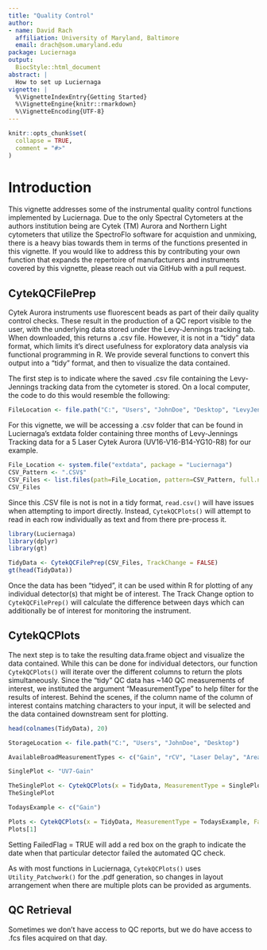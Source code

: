 ```yaml
---
title: "Quality Control"
author:
- name: David Rach
  affiliation: University of Maryland, Baltimore
  email: drach@som.umaryland.edu
package: Luciernaga
output:
  BiocStyle::html_document
abstract: |
  How to set up Luciernaga
vignette: |
  %\VignetteIndexEntry{Getting Started}
  %\VignetteEngine{knitr::rmarkdown}
  %\VignetteEncoding{UTF-8}
---
```


```r
knitr::opts_chunk$set(
  collapse = TRUE,
  comment = "#>"
)
```

# Introduction

This vignette addresses some of the instrumental quality control functions implemented by Luciernaga. Due to the only Spectral Cytometers at the authors institution being are Cytek (TM) Aurora and Northern Light cytometers that utilize the SpectroFlo software for acquistion and unmixing, there is a heavy bias towards them in terms of the functions presented in this vignette. If you would like to address this by contributing your own function that expands the repertoire of manufacturers and instruments covered by this vignette, please reach out via GitHub with a pull request. 


## CytekQCFilePrep

Cytek Aurora instruments use fluorescent beads as part of their daily quality control checks. These result in the production of a QC report visible to the user, with the underlying data stored under the Levy-Jennings tracking tab. When downloaded, this returns a .csv file. However, it is not in a "tidy" data format, which limits it's direct usefulness for exploratory data analysis via functional programming in R. We provide several functions to convert this output into a "tidy" format, and then to visualize the data contained. 

The first step is to indicate where the saved .csv file containing the Levy-Jennings tracking data from the cytometer is stored. On a local computer, the code to do this would resemble the following:
```r
FileLocation <- file.path("C:", "Users", "JohnDoe", "Desktop", "LevyJenningsTracking.csv")
```

For this vignette, we will be accessing a .csv folder that can be found in Luciernaga's extdata folder containing three months of Levy-Jennings Tracking data for a 5 Laser Cytek Aurora (UV16-V16-B14-YG10-R8) for our example. 

```r
File_Location <- system.file("extdata", package = "Luciernaga")
CSV_Pattern <- ".CSV$"
CSV_Files <- list.files(path=File_Location, pattern=CSV_Pattern, full.names=TRUE)
CSV_Files
```

Since this .CSV file is not is not in a tidy format, `read.csv()` will have issues when attempting to import directly. Instead, `CytekQCPlots()` will attempt to read in each row individually as text and from there pre-process it. 

```r
library(Luciernaga)
library(dplyr)
library(gt)

TidyData <- CytekQCFilePrep(CSV_Files, TrackChange = FALSE)
gt(head(TidyData))
```

Once the data has been "tidyed", it can be used within R for plotting of any individual detector(s) that might be of interest. The Track Change option to `CytekQCFilePrep()` will calculate the difference between days which can additionally be of interest for monitoring the instrument. 

## CytekQCPlots

The next step is to take the resulting data.frame object and visualize the data contained. While this can be done for individual detectors, our function `CytekQCPlots()` will iterate over the different columns to return the plots simultaneously. Since the "tidy" QC data has ~140 QC measurements of interest, we instituted the argument "MeasurementType" to help filter for the results of interest. Behind the scenes, if the column name of the column of interest contains matching characters to your input, it will be selected and the data contained downstream sent for plotting. 

```r
head(colnames(TidyData), 20)
```

```r
StorageLocation <- file.path("C:", "Users", "JohnDoe", "Desktop")

AvailableBroadMeasurementTypes <- c("Gain", "rCV", "Laser Delay", "Area Scaling Factor")

SinglePlot <- "UV7-Gain"

TheSinglePlot <- CytekQCPlots(x = TidyData, MeasurementType = SinglePlot, FailedFlag = TRUE, pdf=FALSE, path=StorageLocation, filename="CytekAurora5L_QC")
TheSinglePlot 

TodaysExample <- c("Gain")

Plots <- CytekQCPlots(x = TidyData, MeasurementType = TodaysExample, FailedFlag = TRUE, pdf=FALSE, path=StorageLocation, filename="CytekAurora5L_QC")
Plots[1]
```

Setting FailedFlag = TRUE will add a red box on the graph to indicate the date when that particular detector failed the automated QC check. 

As with most functions in Luciernaga, `CytekQCPlots()` uses `Utility_Patchwork()` for the .pdf generation, so changes in layout arrangement when there are multiple plots can be provided as arguments.


## QC Retrieval

Sometimes we don't have access to QC reports, but we do have access to .fcs files acquired on that day. 


```r


```







